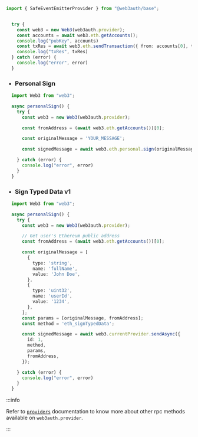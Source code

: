 ```ts
import { SafeEventEmitterProvider } from "@web3auth/base";


  try {
    const web3 = new Web3(web3auth.provider);
    const accounts = await web3.eth.getAccounts();
    console.log("pubKey", accounts)
    const txRes = await web3.eth.sendTransaction({ from: accounts[0], to: accounts[0], value: web3.utils.toWei("0.01") })
    console.log("txRes", txRes)
  } catch (error) {
    console.log("error", error)
  }

```

- ### Personal Sign

```ts
  import Web3 from "web3";

  async personalSign() {
    try {
      const web3 = new Web3(web3auth.provider);

      const fromAddress = (await web3.eth.getAccounts())[0];

      const originalMessage = 'YOUR_MESSAGE';

      const signedMessage = await web3.eth.personal.sign(originalMessage, fromAddress);

    } catch (error) {
      console.log("error", error)
    }
  }

```

- ### Sign Typed Data v1

```ts
  import Web3 from "web3";

  async personalSign() {
    try {
      const web3 = new Web3(web3auth.provider);

      // Get user's Ethereum public address
      const fromAddress = (await web3.eth.getAccounts())[0];

      const originalMessage = [
        {
          type: 'string',
          name: 'fullName',
          value: 'John Doe',
        },
        {
          type: 'uint32',
          name: 'userId',
          value: '1234',
        },
      ];
      const params = [originalMessage, fromAddress];
      const method = 'eth_signTypedData';

      const signedMessage = await web3.currentProvider.sendAsync({
        id: 1,
        method,
        params,
        fromAddress,
      });

    } catch (error) {
      console.log("error", error)
    }
  }
```

:::info

Refer to [`providers`](/api-reference/providers#eip1193-providers) documentation to know more about other rpc methods available on `web3auth.provider`.

:::
<br/>
